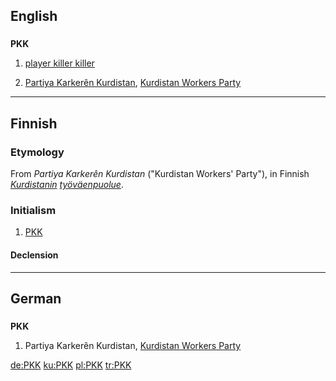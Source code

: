 ==English==

==={{abbreviation}}===
'''PKK'''

# {{video games}} [[player killer killer]]
# [[Partiya Karkerên Kurdistan]], [[w:Kurdistan Workers Party|Kurdistan Workers Party]]

----

==Finnish==
{{wikipedia|lang=fi}}

===Etymology===
From {{etyl|ku|fi}} ''Partiya Karkerên Kurdistan'' ("Kurdistan Workers' Party"), in Finnish ''[[Kurdistan|Kurdistanin]] [[työväenpuolue]]''.

===Initialism===
{{fi-abbr}}

# [[PKK#English|PKK]] {{gloss|Kurdistan Workers' Party}}

====Declension====
{{fi-decl-maa-dot|PKK|o|nopl=1}}

----

==German==
{{wikipedia|lang=de}}

==={{initialism|de}}===
'''PKK'''

# Partiya Karkerên Kurdistan, [[Kurdistan Workers Party]]

[[de:PKK]]
[[ku:PKK]]
[[pl:PKK]]
[[tr:PKK]]